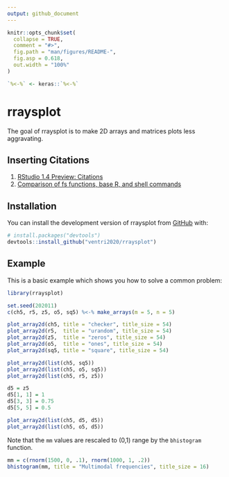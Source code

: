 ```yaml
---
output: github_document
---
```


<!-- README.md is generated from README.Rmd. Please edit that file -->

```r
knitr::opts_chunk$set(
  collapse = TRUE,
  comment = "#>",
  fig.path = "man/figures/README-",
  fig.asp = 0.618,
  out.width = "100%"
)

`%<-%` <- keras::`%<-%`
```

# rraysplot

<!-- badges: start -->
<!-- badges: end -->

The goal of rraysplot is to make 2D arrays and matrices
plots less aggravating.


## Inserting Citations

1. [RStudio 1.4 Preview: Citations](https://blog.rstudio.com/2020/11/09/rstudio-1-4-preview-citations/)
1. [Comparison of fs functions, base R, and shell commands](https://cran.r-project.org/web/packages/fs/vignettes/function-comparisons.html)


## Installation

You can install the development version of rraysplot from
[GitHub](https://github.com/) with:

```r
# install.packages("devtools")
devtools::install_github("ventri2020/rraysplot")
```

## Example

This is a basic example which shows you how to solve a common problem:

```r
library(rraysplot)

set.seed(202011)
c(ch5, r5, z5, o5, sq5) %<-% make_arrays(m = 5, n = 5)
```

```r
plot_array2d(ch5, title = "checker", title_size = 54)
plot_array2d(r5,  title = "urandom", title_size = 54)
plot_array2d(z5,  title = "zeros", title_size = 54)
plot_array2d(o5,  title = "ones", title_size = 54)
plot_array2d(sq5, title = "square", title_size = 54)
```

```r
plot_array2d(list(ch5, sq5))
plot_array2d(list(ch5, o5, sq5))
plot_array2d(list(ch5, r5, z5))

d5 = z5
d5[1, 1] = 1
d5[3, 3] = 0.75
d5[5, 5] = 0.5

plot_array2d(list(ch5, d5, d5))
plot_array2d(list(ch5, o5, d5))
```

Note that the `mm` values are rescaled to (0,1) range
by the `bhistogram` function.

```r
mm = c(rnorm(1500, 0, .1), rnorm(1000, 1, .2))
bhistogram(mm, title = "Multimodal frequencies", title_size = 16)
```

